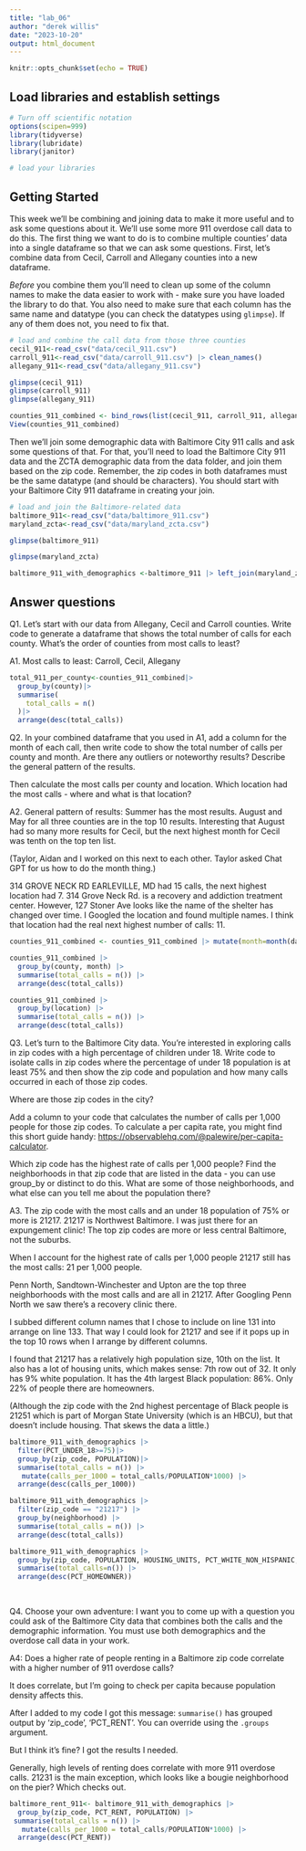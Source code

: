 ```yaml
---
title: "lab_06"
author: "derek willis"
date: "2023-10-20"
output: html_document
---
```


```r
knitr::opts_chunk$set(echo = TRUE)
```

## Load libraries and establish settings

```r
# Turn off scientific notation
options(scipen=999)
library(tidyverse)
library(lubridate)
library(janitor)

# load your libraries

```

## Getting Started

This week we'll be combining and joining data to make it more useful and to ask some questions about it. We'll use some more 911 overdose call data to do this. The first thing we want to do is to combine multiple counties' data into a single dataframe so that we can ask some questions. First, let's combine data from Cecil, Carroll and Allegany counties into a new dataframe.

*Before* you combine them you'll need to clean up some of the column names to make the data easier to work with - make sure you have loaded the library to do that. You also need to make sure that each column has the same name and datatype (you can check the datatypes using `glimpse`). If any of them does not, you need to fix that.

```r
# load and combine the call data from those three counties
cecil_911<-read_csv("data/cecil_911.csv")
carroll_911<-read_csv("data/carroll_911.csv") |> clean_names()
allegany_911<-read_csv("data/allegany_911.csv")

glimpse(cecil_911)
glimpse(carroll_911)
glimpse(allegany_911)

counties_911_combined <- bind_rows(list(cecil_911, carroll_911, allegany_911))
View(counties_911_combined)
```

Then we'll join some demographic data with Baltimore City 911 calls and ask some questions of that. For that, you'll need to load the Baltimore City 911 data and the ZCTA demographic data from the data folder, and join them based on the zip code. Remember, the zip codes in both dataframes must be the same datatype (and should be characters). You should start with your Baltimore City 911 dataframe in creating your join.

```r
# load and join the Baltimore-related data
baltimore_911<-read_csv("data/baltimore_911.csv")
maryland_zcta<-read_csv("data/maryland_zcta.csv")

glimpse(baltimore_911)

glimpse(maryland_zcta)

baltimore_911_with_demographics <-baltimore_911 |> left_join(maryland_zcta, join_by(zip_code==ZCTA5N))
```

## Answer questions

Q1. Let's start with our data from Allegany, Cecil and Carroll counties. Write code to generate a dataframe that shows the total number of calls for each county. What's the order of counties from most calls to least?

A1. Most calls to least: Carroll, Cecil, Allegany

```r
total_911_per_county<-counties_911_combined|>
  group_by(county)|>
  summarise(
    total_calls = n()
  )|>
  arrange(desc(total_calls))

```

Q2. In your combined dataframe that you used in A1, add a column for the month of each call, then write code to show the total number of calls per county and month. Are there any outliers or noteworthy results? Describe the general pattern of the results.

Then calculate the most calls per county and location. Which location had the most calls - where and what is that location?

A2. General pattern of results: Summer has the most results. August and May for all three counties are in the top 10 results. Interesting that August had so many more results for Cecil, but the next highest month for Cecil was tenth on the top ten list.

(Taylor, Aidan and I worked on this next to each other. Taylor asked Chat GPT for us how to do the month thing.)

314 GROVE NECK RD EARLEVILLE, MD had 15 calls, the next highest location had 7. 314 Grove Neck Rd. is a recovery and addiction treatment center. However, 127 Stoner Ave looks like the name of the shelter has changed over time. I Googled the location and found multiple names. I think that location had the real next highest number of calls: 11.

```r
counties_911_combined <- counties_911_combined |> mutate(month=month(date, label = TRUE))

counties_911_combined |>
  group_by(county, month) |>
  summarise(total_calls = n()) |>
  arrange(desc(total_calls))

counties_911_combined |>
  group_by(location) |>
  summarise(total_calls = n()) |>
  arrange(desc(total_calls))
```

Q3. Let's turn to the Baltimore City data. You're interested in exploring calls in zip codes with a high percentage of children under 18. Write code to isolate calls in zip codes where the percentage of under 18 population is at least 75% and then show the zip code and population and how many calls occurred in each of those zip codes.

Where are those zip codes in the city?

Add a column to your code that calculates the number of calls per 1,000 people for those zip codes. To calculate a per capita rate, you might find this short guide handy: [https://observablehq.com/\@palewire/per-capita-calculator](https://observablehq.com/@palewire/per-capita-calculator){.uri}.

Which zip code has the highest rate of calls per 1,000 people? Find the neighborhoods in that zip code that are listed in the data - you can use group_by or distinct to do this. What are some of those neighborhoods, and what else can you tell me about the population there?

A3. The zip code with the most calls and an under 18 population of 75% or more is 21217. 21217 is Northwest Baltimore. I was just there for an expungement clinic! The top zip codes are more or less central Baltimore, not the suburbs.

When I account for the highest rate of calls per 1,000 people 21217 still has the most calls: 21 per 1,000 people.

Penn North, Sandtown-Winchester and Upton are the top three neighborhoods with the most calls and are all in 21217. After Googling Penn North we saw there's a recovery clinic there.

I subbed different column names that I chose to include on line 131 into arrange on line 133. That way I could look for 21217 and see if it pops up in the top 10 rows when I arrange by different columns.

I found that 21217 has a relatively high population size, 10th on the list. It also has a lot of housing units, which makes sense: 7th row out of 32. It only has 9% white population. It has the 4th largest Black population: 86%. Only 22% of people there are homeowners.

(Although the zip code with the 2nd highest percentage of Black people is 21251 which is part of Morgan State University (which is an HBCU), but that doesn't include housing. That skews the data a little.)


```r
baltimore_911_with_demographics |>
  filter(PCT_UNDER_18>=75)|>
  group_by(zip_code, POPULATION)|>
  summarise(total_calls = n()) |>
   mutate(calls_per_1000 = total_calls/POPULATION*1000) |> 
  arrange(desc(calls_per_1000))

baltimore_911_with_demographics |>
  filter(zip_code == "21217") |>
  group_by(neighborhood) |>
  summarise(total_calls = n()) |>
  arrange(desc(total_calls))

baltimore_911_with_demographics |>
  group_by(zip_code, POPULATION, HOUSING_UNITS, PCT_WHITE_NON_HISPANIC, PCT_BLACK_NON_HISPANIC, PCT_POP_65, PCT_HISPANIC, PCT_HOMEOWNER, PCT_RENT, PCT_UNDER_18) |>
  summarise(total_calls=n()) |>
  arrange(desc(PCT_HOMEOWNER))
  
  
```

Q4. Choose your own adventure: I want you to come up with a question you could ask of the Baltimore City data that combines both the calls and the demographic information. You must use both demographics and the overdose call data in your work.

A4: Does a higher rate of people renting in a Baltimore zip code correlate with a higher number of 911 overdose calls?

It does correlate, but I'm going to check per capita because population density affects this.

After I added to my code I got this message: `summarise()` has grouped output by 'zip_code', 'PCT_RENT'. You can override using the `.groups` argument.

But I think it's fine? I got the results I needed.

Generally, high levels of renting does correlate with more 911 overdose calls. 21231 is the main exception, which looks like a bougie neighborhood on the pier? Which checks out.


```r

baltimore_rent_911<- baltimore_911_with_demographics |>
  group_by(zip_code, PCT_RENT, POPULATION) |>
 summarise(total_calls = n()) |>
   mutate(calls_per_1000 = total_calls/POPULATION*1000) |> 
  arrange(desc(PCT_RENT))


```
